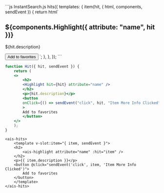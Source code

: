   <CodeGroup>
```js InstantSearch.js
hits({
    templates: {
    item(hit, { html, components, sendEvent }) {
        return html`
        <h2>${components.Highlight({ attribute: "name", hit })}</h2>
        <p>${hit.description}</p>
        <button
            onClick="${() =>
            sendEvent("click", hit, "Item More Info Clicked")
            }"
        >
            Add to favorites
        </button>
        `;
    },
    },
});
```

```jsx React InstantSearch
function Hit({ hit, sendEvent }) {
    return (
    <>
        <h2>
        <Highlight hit={hit} attribute="name" />
        </h2>
        <p>{hit.description}</p>
        <button
        onClick={() => sendEvent("click", hit, "Item More Info Clicked")}
        >
        Add to favorites
        </button>
    </>
    );
}
```

```vue Vue InstantSearch
<ais-hits>
    <template v-slot:item="{ item, sendEvent }">
    <h2>
        <ais-highlight attribute="name" :hit="item" />
    </h2>
    <p>{{ item.description }}</p>
    <button @click="sendEvent('click', item, 'Item More Info Clicked')">
        Add to favorites
    </button>
    </template>
</ais-hits>
```
</CodeGroup>